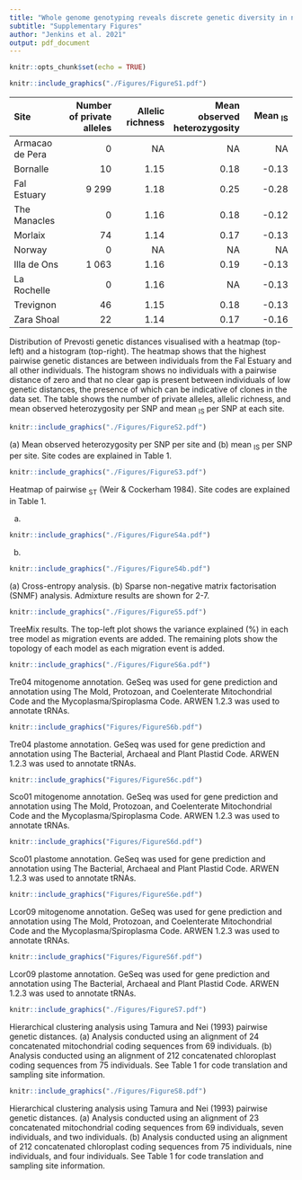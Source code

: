 ```yaml
---
title: "Whole genome genotyping reveals discrete genetic diversity in north-east Atlantic maerl beds"
subtitle: "Supplementary Figures"
author: "Jenkins et al. 2021"
output: pdf_document
---
```


```r
knitr::opts_chunk$set(echo = TRUE)
```

<!-- # Figure S1 -->

```r
knitr::include_graphics("./Figures/FigureS1.pdf")
```

| Site | Number of private alleles | Allelic richness | Mean observed heterozygosity | Mean \textit{F}~IS~
| :--- | ---: | ---: | ---: | ---: |
| Armacao de Pera | 0 | NA | NA | NA
| Bornalle | 10 | 1.15 | 0.18 | -0.13
| Fal Estuary | 9 299 | 1.18 | 0.25 | -0.28 
| The Manacles | 0 | 1.16 | 0.18 | -0.12
| Morlaix | 74 | 1.14 | 0.17 | -0.13
| Norway | 0 | NA | NA | NA 
| Illa de Ons | 1 063 | 1.16 | 0.19 | -0.13
| La Rochelle | 0 | 1.16 | NA | -0.13
| Trevignon | 46 | 1.15 | 0.18 |  -0.13
| Zara Shoal | 22 | 1.14 | 0.17 | -0.16

\textbf{Figure S1.} Distribution of Prevosti genetic distances visualised with a heatmap (top-left) and a histogram (top-right). The heatmap shows that the highest pairwise genetic distances are between individuals from the Fal Estuary and all other individuals. The histogram shows no individuals with a pairwise distance of zero and that no clear gap is present between individuals of low genetic distances, the presence of which can be indicative of clones in the data set. The table shows the number of private alleles, allelic richness, and mean observed heterozygosity per SNP and mean \textit{F}~IS~ per SNP at each site.

<!-- # Figure S2 -->

```r
knitr::include_graphics("./Figures/FigureS2.pdf")
```
\textbf{Figure S2.} (a) Mean observed heterozygosity per SNP per site and (b) mean \textit{F}~IS~ per SNP per site. Site codes are explained in Table 1.

<!-- # Figure S3 -->

```r
knitr::include_graphics("./Figures/FigureS3.pdf")
```
\textbf{Figure S3.} Heatmap of pairwise \textit{F}~ST~ (Weir & Cockerham 1984). Site codes are explained in Table 1.

<!-- # Figure S4 -->
\newpage
(a)
```r
knitr::include_graphics("./Figures/FigureS4a.pdf")
```
\newpage
(b)
```r
knitr::include_graphics("./Figures/FigureS4b.pdf")
```
\textbf{Figure S4.} (a) Cross-entropy analysis. (b) Sparse non-negative matrix factorisation (SNMF) analysis. Admixture results are shown for \textit{K}2-7. 


<!-- # Figure S5 -->
\newpage
```r
knitr::include_graphics("./Figures/FigureS5.pdf")
```
\textbf{Figure S5.} TreeMix results. The top-left plot shows the variance explained (%) in each tree model as migration events are added. The remaining plots show the topology of each model as each migration event is added.

<!-- # Figure S6 -->
\newpage
```r
knitr::include_graphics("./Figures/FigureS6a.pdf")
```
\textbf{Figure S6a.} Tre04 mitogenome annotation. GeSeq was used for gene prediction and annotation using The Mold, Protozoan, and Coelenterate Mitochondrial Code and the Mycoplasma/Spiroplasma Code. ARWEN 1.2.3 was used to annotate tRNAs.

\newpage
```r
knitr::include_graphics("Figures/FigureS6b.pdf")
```
\textbf{Figure S6b.} Tre04 plastome annotation. GeSeq was used for gene prediction and annotation using The Bacterial, Archaeal and Plant Plastid Code. ARWEN 1.2.3 was used to annotate tRNAs.

\newpage
```r
knitr::include_graphics("Figures/FigureS6c.pdf")
```
\textbf{Figure S6c.} Sco01 mitogenome annotation. GeSeq was used for gene prediction and annotation using The Mold, Protozoan, and Coelenterate Mitochondrial Code and the Mycoplasma/Spiroplasma Code. ARWEN 1.2.3 was used to annotate tRNAs.

\newpage
```r
knitr::include_graphics("Figures/FigureS6d.pdf")
```
\textbf{Figure S6d.} Sco01 plastome annotation. GeSeq was used for gene prediction and annotation using The Bacterial, Archaeal and Plant Plastid Code. ARWEN 1.2.3 was used to annotate tRNAs.

\newpage
```r
knitr::include_graphics("Figures/FigureS6e.pdf")
```
\textbf{Figure S6e.} Lcor09 mitogenome annotation. GeSeq was used for gene prediction and annotation using The Mold, Protozoan, and Coelenterate Mitochondrial Code and the Mycoplasma/Spiroplasma Code. ARWEN 1.2.3 was used to annotate tRNAs.

\newpage
```r
knitr::include_graphics("Figures/FigureS6f.pdf")
```
\textbf{Figure S6f.} Lcor09 plastome annotation. GeSeq was used for gene prediction and annotation using The Bacterial, Archaeal and Plant Plastid Code. ARWEN 1.2.3 was used to annotate tRNAs.


<!-- # Figure S7 -->
```r
knitr::include_graphics("./Figures/FigureS7.pdf")
```
\textbf{Figure S7.} Hierarchical clustering analysis using Tamura and Nei (1993) pairwise genetic distances. (a) Analysis conducted using an alignment of 24 concatenated mitochondrial coding sequences from 69 \textit{Phymatolithon calcareum} individuals. (b) Analysis conducted using an alignment of 212 concatenated chloroplast coding sequences from 75 \textit{P. calcareum} individuals. See Table 1 for code translation and sampling site information.

<!-- # Figure S8 -->
```r
knitr::include_graphics("./Figures/FigureS8.pdf")
```
\textbf{Figure S8.} Hierarchical clustering analysis using Tamura and Nei (1993) pairwise genetic distances. (a) Analysis conducted using an alignment of 23 concatenated mitochondrial coding sequences from 69 \textit{Phymatolithon calcareum} individuals, seven \textit{P. purpureum} individuals, and two \textit{Lithothamnion corallioides} individuals. (b) Analysis conducted using an alignment of 212 concatenated chloroplast coding sequences from 75 \textit{Phymatolithon calcareum} individuals, nine \textit{P. purpureum} individuals, and four \textit{Lithothamnion corallioides} individuals. See Table 1 for code translation and sampling site information.

